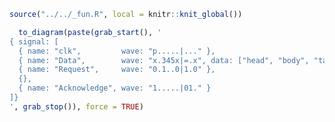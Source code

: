 ```r
source("../../_fun.R", local = knitr::knit_global())
```

```r
  to_diagram(paste(grab_start(), '
{ signal: [
  { name: "clk",         wave: "p.....|..." },
  { name: "Data",        wave: "x.345x|=.x", data: ["head", "body", "tail", "data"] },
  { name: "Request",     wave: "0.1..0|1.0" },
  {},
  { name: "Acknowledge", wave: "1.....|01." }
]}
', grab_stop()), force = TRUE)
```
